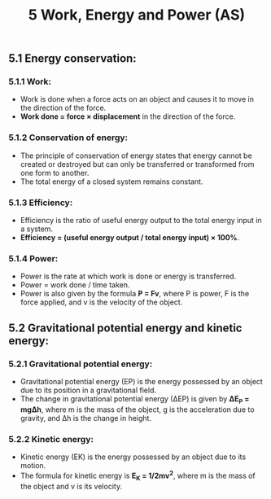 ﻿---
title: 5 Work, Energy and Power (AS)
subject : physics
---

## 5.1 Energy conservation:
 ### 5.1.1 Work:

- Work is done when a force acts on an object and causes it to move in the direction of the force.
- **Work done = force × displacement** in the direction of the force.

### 5.1.2 Conservation of energy:

- The principle of conservation of energy states that energy cannot be created or destroyed but can only be transferred or transformed from one form to another.
- The total energy of a closed system remains constant.

### 5.1.3 Efficiency:

- Efficiency is the ratio of useful energy output to the total energy input in a system.
- **Efficiency = (useful energy output / total energy input) × 100%**.

### 5.1.4 Power:

- Power is the rate at which work is done or energy is transferred.
- Power = work done / time taken.
- Power is also given by the formula **P = Fv**, where P is power, F is the force applied, and v is the velocity of the object.

## 5.2 Gravitational potential energy and kinetic energy:
 ### 5.2.1 Gravitational potential energy:

- Gravitational potential energy (EP) is the energy possessed by an object due to its position in a gravitational field.
- The change in gravitational potential energy (∆EP) is given by 
 **∆E<sub>P</sub> = mg∆h**, where m is the mass of the object, g is the acceleration due to gravity, and ∆h is the change in height.

### 5.2.2 Kinetic energy:

- Kinetic energy (EK) is the energy possessed by an object due to its motion.
- The formula for kinetic energy is **E<sub>K</sub> = 1/2mv<sup>2</sup>**, where m is the mass of the object and v is its velocity.

